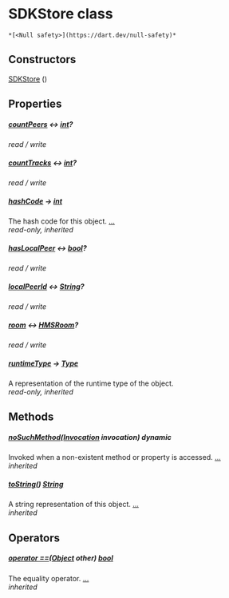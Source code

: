 # SDKStore class

    *[<Null safety>](https://dart.dev/null-safety)*

## Constructors

[SDKStore](../model_sdk_store/SDKStore/SDKStore) ()

## Properties

##### [countPeers](../model_sdk_store/SDKStore/countPeers) &#8596; [int](https://api.flutter.dev/flutter/dart-core/int-class.html)?

_read / write_

##### [countTracks](../model_sdk_store/SDKStore/countTracks) &#8596; [int](https://api.flutter.dev/flutter/dart-core/int-class.html)?

_read / write_

##### [hashCode](https://api.flutter.dev/flutter/dart-core/Object/hashCode.html) &#8594; [int](https://api.flutter.dev/flutter/dart-core/int-class.html)

The hash code for this object. [...](https://api.flutter.dev/flutter/dart-core/Object/hashCode.html)  
_read-only, inherited_

##### [hasLocalPeer](../model_sdk_store/SDKStore/hasLocalPeer) &#8596; [bool](https://api.flutter.dev/flutter/dart-core/bool-class.html)?

_read / write_

##### [localPeerId](../model_sdk_store/SDKStore/localPeerId) &#8596; [String](https://api.flutter.dev/flutter/dart-core/String-class.html)?

_read / write_

##### [room](../model_sdk_store/SDKStore/room) &#8596; [HMSRoom](../model_hms_room/HMSRoom-class)?

_read / write_

##### [runtimeType](https://api.flutter.dev/flutter/dart-core/Object/runtimeType.html) &#8594; [Type](https://api.flutter.dev/flutter/dart-core/Type-class.html)

A representation of the runtime type of the object.  
_read-only, inherited_

## Methods

##### [noSuchMethod](https://api.flutter.dev/flutter/dart-core/Object/noSuchMethod.html)([Invocation](https://api.flutter.dev/flutter/dart-core/Invocation-class.html) invocation) dynamic

Invoked when a non-existent method or property is accessed. [...](https://api.flutter.dev/flutter/dart-core/Object/noSuchMethod.html)  
_inherited_

##### [toString](https://api.flutter.dev/flutter/dart-core/Object/toString.html)() [String](https://api.flutter.dev/flutter/dart-core/String-class.html)

A string representation of this object. [...](https://api.flutter.dev/flutter/dart-core/Object/toString.html)  
_inherited_

## Operators

##### [operator ==](https://api.flutter.dev/flutter/dart-core/Object/operator_equals.html)([Object](https://api.flutter.dev/flutter/dart-core/Object-class.html) other) [bool](https://api.flutter.dev/flutter/dart-core/bool-class.html)

The equality operator. [...](https://api.flutter.dev/flutter/dart-core/Object/operator_equals.html)  
_inherited_
